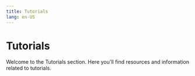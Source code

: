 ```yaml
---
title: Tutorials
lang: en-US
---
```



# Tutorials

Welcome to the Tutorials section. Here you'll find resources and information related to tutorials.

<Cards>
  <Card title="Adding Attributes to the Derivation Function" href="/builders/chain-operators/tutorials/adding-derivation-attributes" />
  <Card title="Adding a Precompile" href="/builders/chain-operators/tutorials/adding-precompiles" />
  <Card title="Creating Your Own L2 Rollup Testnet" href="/builders/chain-operators/tutorials/create-l2-rollup" />
  <Card title="Integrating a New DA Layer with Alt-DA" href="/builders/chain-operators/tutorials/integrating-da-layer" />
  <Card title="Modifying Predeployed Contracts" href="/builders/chain-operators/tutorials/modifying-predeploys" />
  <Card title="Using the Optimism SDK" href="/builders/chain-operators/tutorials/sdk" />
</Cards>